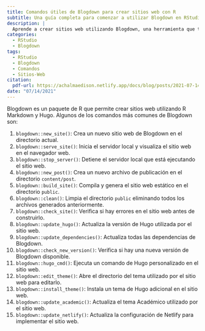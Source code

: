 ```yaml
---
title: Comandos útiles de Blogdown para crear sitios web con R
subtitle: Una guía completa para comenzar a utilizar Blogdown en RStudio
description: |
  Aprende a crear sitios web utilizando Blogdown, una herramienta que te permite construir páginas web estáticas con RStudio de manera fácil y rápida. Esta guía te enseñará los comandos más importantes para comenzar a crear tu propio sitio web en RStudio.
categories:
  - RStudio
  - Blogdown
tags:
  - RStudio
  - Blogdown
  - Comandos
  - Sitios-Web
citation:
  pdf-url: https://achalmaedison.netlify.app/docs/blog/posts/2021-07-14-comandos-blogdown/index.pdf
date: "07/14/2021"
---
```


Blogdown es un paquete de R que permite crear sitios web utilizando R Markdown y Hugo. Algunos de los comandos más comunes de Blogdown son:

1. `blogdown::new_site()`: Crea un nuevo sitio web de Blogdown en el directorio actual.
2. `blogdown::serve_site()`: Inicia el servidor local y visualiza el sitio web en el navegador web.
3. `blogdown::stop_server()`: Detiene el servidor local que está ejecutando el sitio web.
4. `blogdown::new_post()`: Crea un nuevo archivo de publicación en el directorio `content/post`.
5. `blogdown::build_site()`: Compila y genera el sitio web estático en el directorio `public`.
6. `blogdown::clean()`: Limpia el directorio `public` eliminando todos los archivos generados anteriormente.
7. `blogdown::check_site()`: Verifica si hay errores en el sitio web antes de construirlo.
8. `blogdown::update_hugo()`: Actualiza la versión de Hugo utilizada por el sitio web.
9. `blogdown::update_dependencies()`: Actualiza todas las dependencias de Blogdown.
10. `blogdown::check_new_version()`: Verifica si hay una nueva versión de Blogdown disponible.
11. `blogdown::hugo_cmd()`: Ejecuta un comando de Hugo personalizado en el sitio web.
12. `blogdown::edit_theme()`: Abre el directorio del tema utilizado por el sitio web para editarlo.
13. `blogdown::install_theme()`: Instala un tema de Hugo adicional en el sitio web.
14. `blogdown::update_academic()`: Actualiza el tema Académico utilizado por el sitio web.
15. `blogdown::update_netlify()`: Actualiza la configuración de Netlify para implementar el sitio web.
